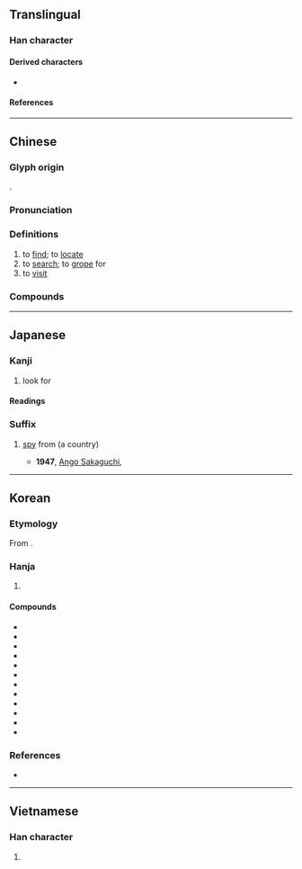 {{also|深}}
{{character info}}
==Translingual==

===Han character===
{{Han char|rn=64|rad=手|as=08|sn=11|four=57094|canj=QBCD|ids=⿰扌罙}}

====Derived characters====
* {{l|mul|[[𠽄]]}}

====References====
{{Han ref|kx=0438.140|dkj=12276|dj=0788.120|hdz=31907.060|uh=63A2}}

----

==Chinese==
{{zh-forms|alt=𢲘}}

===Glyph origin===
{{Han etym}}
{{Han compound|手|alt1=扌|t1=hand|𥥍|ls=psc|c1=s|c2=p}}.

===Pronunciation===
{{zh-pron
|m=tàn
|c=taam3,taam1
|h=pfs=tâm/tham
|md=tăng
|mn=ml,jj,tw:thàm/tw:tham
|mn-t=tam3
|w=2thoe
|mc=y
|oc=y
|cat=v
}}

===Definitions===
{{zh-hanzi}}

# to [[find]]; to [[locate]]
# to [[search]]; to [[grope]] for
# to [[visit]]

===Compounds===
{{zh-der|偵探小說|伸頭探腦|巴頭探腦|密探|包探|哨探|伺探|偵探|刺探|一探究竟|太空探險|勘探|四郎探母|喝探|探悉|探看|探陰山|探班|探訪|探丸|探檢|探幽索隱|扒頭探腦|樂探|探騎|探子|探查|祕探|探花|探本溯源|探身子|探花郎|探驪獲珠|探消息|探詢|探題|探海|探驪得珠|探奧索隱|探信|探馬|探賾索微|探勘|探刺|探軍人|探淵索珠|探喪|探照燈|探親家|探鉤|探尋勝跡|探視|探湯|探春之宴|探賾索隱|探測|探察|探鬮|探望|探囊胠篋|探竿影草|探底|探軍|探頭探腦|探源|探親|探戈|探虎口|研幾探賾|探細人|探房|探幽窮賾|探路|眺探|探知|探身|探囊|探尋|狗探湯|探頭舒腦|探事人|探討|探春|探友|探聽|探傷|探口風|探索|探究|探囊取物|打探|探腰|探險|暗探|探花宴|探先|探頭|探頭縮腦|探監|探風聲|探問|探爪兒|探病|探求|星探|探取|探籌|探個究竟|探險家|探礦|探異玩奇|探測船|探本窮源|探手|探奇訪勝|探奇窮異|探員|探口氣|探候|踅探|遙感探測|討探|鑽探|體探|試探|窺探|細探人|迴聲探測|警探|深探海|探海轉}}

{{zh-cat|Elementary}}

----

==Japanese==

===Kanji===
{{ja-kanji|grade=6|rs=手08}}

# look for

====Readings====
{{ja-readings
|goon=とん<とん<とむ
|kanon=たん<たん<たむ
|kun=さが-す, さぐ-る
}}

===Suffix===
{{ja-pos|suffix|たん}}
# {{lb|ja|archaic}} [[spy]] from (a country)
#* '''1947''', [[w:Ango Sakaguchi|Ango Sakaguchi]], {{lang|ja|『二十七歳』}}
#*: {{ja-usex|独%'''探''' の ケンギ を 受けて、大%正 五%年 だか に 国%外 退%去 を 命じられた と いう。|^どく%-'''たん''' の けんぎ を うけて、^たい%しょう ご%-ねん だか に こく%がい たい%きょ を めいじられた と いう。|[He was] accused of being a German '''spy''' and was officially deported in some time around 1916, as the story goes.}}

----

==Korean==

===Etymology===
From {{der|ko|ltc|-}} {{ltc-l|探}}. {{hanja-hunmong|탐|tham|雜語}}

===Hanja===
{{ko-hanja-search}}
{{ko-hanja|찾다|찾을|탐}}

# {{hanja form of|탐|[[search]]}}

====Compounds====
{{der-top3|Compounds}}
* {{ko-l|탐구|探究}}
* {{ko-l|탐사|探査}}
* {{ko-l|탐색|探索}}
* {{ko-l|탐문|探問}}
* {{ko-l|탐방|探訪}}
* {{ko-l|탐지|探知}}
* {{ko-l|탐험|探險}}
* {{ko-l|염탐|廉探}}
* {{ko-l|탐구|探求}}
* {{ko-l|정탐|偵探}}
* {{ko-l|탐정|探偵}}
* {{ko-l|시탐|試探}}
{{der-bottom}}

===References===
* {{R:hanjadoc|4049}}

----

==Vietnamese==

===Han character===
{{vi-readings|reading=thám, phăm, thăm, thớm, xăm, xom, tham|rs=手08}}

# {{rfdef|vi|sort=手08}}